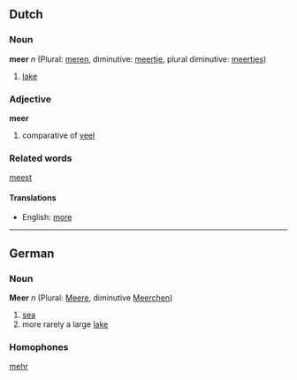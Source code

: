 ==Dutch==
=== Noun ===
'''meer''' ''n'' (Plural: [[meren]], diminutive: [[meertje]], plural diminutive: [[meertjes]])

# [[lake]]

=== Adjective ===
'''meer'''

#comparative of [[veel]]

=== Related words ===
[[meest]]

==== Translations ====
*English: [[more]]

----
==German==
=== Noun ===
'''Meer''' ''n'' (Plural: [[Meere]], diminutive [[Meerchen]])

# [[sea]]
# more rarely a large [[lake]]

=== Homophones ===
[[mehr]]